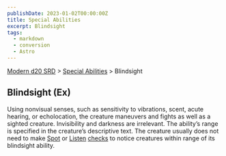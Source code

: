 ```yaml
---
publishDate: 2023-01-02T00:00:00Z
title: Special Abilities
excerpt: Blindsight
tags:
  - markdown
  - conversion
  - Astro
---
```


[Modern d20 SRD](/#modernD20) > [Special Abilities](modern-d20-srd-special-abilities-index) > Blindsight

## Blindsight (Ex)

Using nonvisual senses, such as sensitivity to vibrations, scent, acute
hearing, or echolocation, the creature maneuvers and fights as well as a
sighted creature. Invisibility and darkness are irrelevant. The ability’s
range is specified in the creature’s descriptive text. The creature usually
does not need to make [Spot](modern-d20-srd-skills-spot) or
[Listen](modern-d20-srd-skills-listen) [checks](modern-d20-srd-skills-skill-basics) to notice creatures within range of its blindsight ability.

